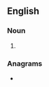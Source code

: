 ==English==

===Noun===
{{head|en|noun form}}

# {{plural of|en|teasle}}

===Anagrams===
* {{anagrams|en|a=aeelsst|leasest|sealest|steales|tealess|teasels}}